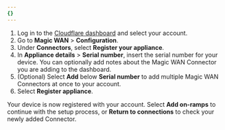 ```yaml
---
{}
---
```


1. Log in to the [Cloudflare dashboard](https://dash.cloudflare.com/) and select your account.
2. Go to **Magic WAN** > **Configuration**.
3. Under **Connectors**, select **Register your appliance**.
4. In **Appliance details** > **Serial number**, insert the serial number for your device. You can optionally add notes about the Magic WAN Connector you are adding to the dashboard.
5. (Optional) Select **Add** below **Serial number** to add multiple Magic WAN Connectors at once to your account.
6. Select **Register appliance**.

Your device is now registered with your account. Select **Add on-ramps** to continue with the setup process, or **Return to connections** to check your newly added Connector.